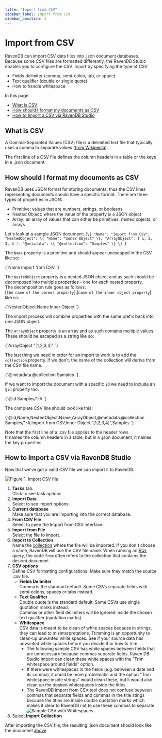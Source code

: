 ```yaml
---
title: "Import from CSV"
sidebar_label: Import from CSV
sidebar_position: 2
---
```



# Import from CSV

RavenDB can import CSV data files into .json document databases.  
Because some CSV files are formatted differently, the RavenDB Studio enables you to configure the CSV import by specifying the type of CSV  
 
* Fields delimiter (comma, semi-colon, tab, or space) 
* Text qualifier (double or single quote)
* How to handle whitespace  

In this page: 

* [What is CSV](../../../../studio/database/tasks/import-data/import-from-csv#what-is-csv)  
* [How should I format my documents as CSV](../../../../studio/database/tasks/import-data/import-from-csv#how-should-i-format-my-documents-as-csv)  
* [How to Import a CSV via RavenDB Studio](../../../../studio/database/tasks/import-data/import-from-csv#how-to-import-a-csv-via-ravendb-studio)  



## What is CSV

A Comma-Separated Values (CSV) file is a delimited text file that typically uses a comma to separate values ([from Wikipedia](https://en.wikipedia.org/wiki/Comma-separated_values)).  

The first line of a CSV file defines the column headers in a table or the keys in a .json document.  





## How should I format my documents as CSV

RavenDB uses JSON format for storing documents, thus the CSV lines representing documents should have a specific format. 
There are three types of properties in JSON: 

- Primitive: values that are numbers, strings, or booleans  
- Nested Object: where the value of the property is a JSON object  
- Array: an array of values that can either be primitives, nested objects, or arrays  

Let's look at a sample JSON document:
<TabItem value="something" label="json">
<CodeBlock language="json">
{`\{
    "Name": "Import from CSV",
    "NestedObject": \{
        "Name": "Inner Object"
    \},
    "ArrayObject": [
        1,
        2,
        3,
        4
    ],
    "@metadata": \{
        "@collection": "Samples"
    \}
\}
`}
</CodeBlock>
</TabItem>

The `Name` property is a primitive and should appear unescaped in the CSV like so: 

<TabItem value="something" label="json">
<CodeBlock language="json">
{`Name
Import from CSV
`}
</CodeBlock>
</TabItem>

The `NestedObject` property is a nested JSON object and as such should be decomposed into multiple properties - one for each nested property.  
The decomposition rule goes as follows:  
[`the name of the parent property`].[`name of the inner object property`]  
like so:  

<TabItem value="something" label="json">
<CodeBlock language="json">
{`NestedObject.Name
Inner Object
`}
</CodeBlock>
</TabItem>

The import process will combine properties with the same prefix back into one JSON object.  

The `ArrayObject` property is an array and as such contains multiple values. These should be escaped as a string like so:  

<TabItem value="something" label="json">
<CodeBlock language="json">
{`ArrayObject
"[1,2,3,4]"
`}
</CodeBlock>
</TabItem>

The last thing we need in order for an import to work is to add the `collection` property. If we don't, the name of the collection will derive from the CSV file name.

<TabItem value="something" label="json">
<CodeBlock language="json">
{`@metadata.@collection
Samples
`}
</CodeBlock>
</TabItem>

If we want to import the document with a specific `id` we need to include an `@id` property too. 

<TabItem value="something" label="json">
<CodeBlock language="json">
{`@id
Samples/1-A
`}
</CodeBlock>
</TabItem> 

The complete CSV line should look like this:  

<TabItem value="something" label="json">
<CodeBlock language="json">
{`@id,Name,NestedObject.Name,ArrayObject,@metadata.@collection
Samples/1-A,Import from CSV,Inner Object,"[1,2,3,4]",Samples
`}
</CodeBlock>
</TabItem> 

<Admonition type="note" title="Note">

Note that the first line of a .csv file applies to the header rows.  
It names the column headers in a table, but in a .json document, it names the key properties.  

</Admonition>





## How to Import a CSV via RavenDB Studio

Now that we've got a valid CSV file we can import it to RavenDB.  

![Figure 1. Import CSV file](./assets/import-from-CSV-studio-view.png)

1. **Tasks** tab.  
   Click to see task options.  
2. **Import Data**.  
   Select to see import options.  
3. **Current database**  
   Make sure that you are importing into the correct database.  
4. **From CSV File**  
   Select to open the Import from CSV interface.  
5. **Import from File**  
   Select the file to import.  
6. **Import to Collection**  
   Name the [collection](../../../../client-api/faq/what-is-a-collection) where the file will be imported. 
   If you don't choose a name, RavenDB will use the CSV file name. 
   When running an [RQL](../../../../client-api/session/querying/what-is-rql) query, the code `from` often refers to 
   the collection that contains the desired document.  
7. **CSV options**  
  Define CSV formatting configurations.  Make sure they match the source .csv file.  
   * **Fields Delimiter**  
     Comma is the standard default.  Some CSVs separate fields with semi-colons, spaces or tabs instead.  
   * **Text Qualifier**  
     Double quote is the standard default. Some CSVs use single quotation marks instead.  
     Commas or other field delimiters will be ignored inside the chosen text qualifier (quotation marks).  
   * **Whitespace**  
     CSV data is meant to be clean of white spaces because in strings, they can lead to misinterpretations. 
     Trimming is an opportunity to clean-up unwanted white spaces. 
     See if your source data has unwanted white spaces before you decide if or how to trim.  
      * The following sample CSV has white spaces between fields that are unnecessary because commas separate fields. 
        Raven DB Studio import can clean these white spaces with the "Trim whitespace around fields" option.  
      * If there were whitespaces in the fields (e.g. between a date and its comma), it could be more problematic and 
        the option "Trim whitespace inside strings" would clean these, but it would also clean up the desired 
        whitespaces inside the titles.  
      * The RavenDB import from CSV tool does not confuse between commas that separate fields and commas in the title 
        stings because the titles are inside double quotation marks which makes it clear to RavenDB not to use these 
        commas to separate.  
      ![Sample CSV with Whitespaces](./assets/sample-csv-deniro.png)
8. Select **Import Collection**  
  
After importing the CSV file, the resulting .json document should look like the document 
[above](../../../../studio/database/tasks/import-data/import-from-csv#how-should-i-format-my-documents-as-csv).  


